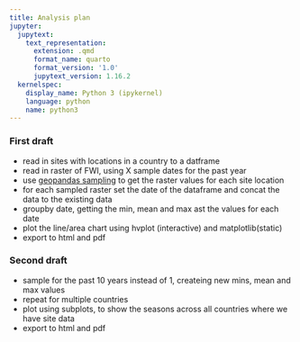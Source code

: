 ```yaml
---
title: Analysis plan
jupyter:
  jupytext:
    text_representation:
      extension: .qmd
      format_name: quarto
      format_version: '1.0'
      jupytext_version: 1.16.2
  kernelspec:
    display_name: Python 3 (ipykernel)
    language: python
    name: python3
---
```



### First draft

- read in sites with locations in a country to a datframe
- read in raster of FWI, using X sample dates for the past year
- use [geopandas sampling](https://geopandas.org/en/stable/docs/user_guide/sampling.html) to get the raster values for each site location
- for each sampled raster set the date of the dataframe and concat the data to the existing data
- groupby date, getting the min, mean and max ast the values for each date
- plot the line/area chart using hvplot (interactive) and matplotlib(static)
- export to html and pdf

### Second draft
- sample for the past 10 years instead of 1, createing new mins, mean and max values
- repeat for multiple countries
- plot using subplots, to show the seasons across all countries where we have site data
- export to html and pdf


